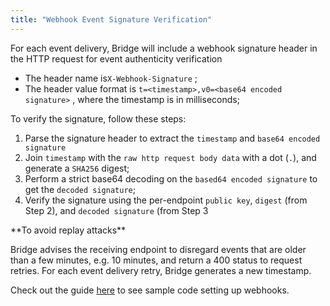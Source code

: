 ```yaml
---
title: "Webhook Event Signature Verification"
---
```


For each event delivery, Bridge will include a webhook signature header in the HTTP request for event authenticity verification

- The header name is`X-Webhook-Signature` ;
- The header value format is `t=<timestamp>,v0=<base64 encoded signature>` , where the timestamp is in milliseconds;

To verify the signature, follow these steps:

1. Parse the signature header to extract the `timestamp` and `base64 encoded signature`
2. Join `timestamp` with the `raw http request body data` with a dot (`.`), and generate a `SHA256` digest;
3. Perform a strict base64 decoding on the `based64 encoded signature` to get the `decoded signature`;
4. Verify the signature using the per-endpoint `public key`, `digest` (from Step 2), and `decoded signature` (from Step 3

<Warning>
  **To avoid replay attacks**

  Bridge advises the receiving endpoint to disregard events that are older than a few minutes, e.g. 10 minutes, and return a 400 status to request retries. For each event delivery retry, Bridge generates a new timestamp.
</Warning>

Check out the guide [here](/guides/getstarted/setupwebhooks) to see sample code setting up webhooks.